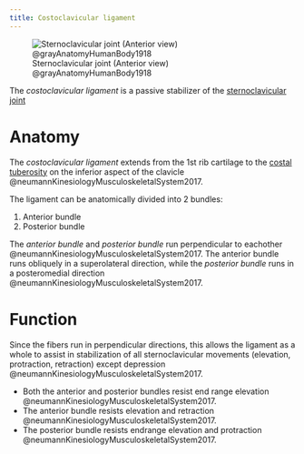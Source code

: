 ```yaml
---
title: Costoclavicular ligament
---
```


![Sternoclavicular joint (Anterior view) @grayAnatomyHumanBody1918](/The Archive/Images/Gray anatomy 1918 images/Syndesmology/image325 gray1918 Sternoclavicular articulation. Anterior view.gif){#fig-gray1918-image325}


The *costoclavicular ligament* is a passive stabilizer of the [sternoclavicular joint]({{< var ref-sternoclavicular-joint.path >}})


# Anatomy

The *costoclavicular ligament* extends from the 1st rib cartilage to the [costal tuberosity]({{< var ref-clavicle-bone.costal-tuberosity >}}) on the inferior aspect of the clavicle @neumannKinesiologyMusculoskeletalSystem2017.

The ligament can be anatomically divided into 2 bundles:

1. Anterior bundle
1. Posterior bundle

The *anterior bundle* and *posterior bundle* run perpendicular to eachother @neumannKinesiologyMusculoskeletalSystem2017.
The anterior bundle runs obliquely in a superolateral direction, while the *posterior bundle* runs in a posteromedial direction @neumannKinesiologyMusculoskeletalSystem2017.



# Function


Since the fibers run in perpendicular directions, this allows the ligament as a whole to assist in stabilization of all sternoclavicular movements (elevation, protraction, retraction) except depression @neumannKinesiologyMusculoskeletalSystem2017.

- Both the anterior and posterior bundles resist end range elevation @neumannKinesiologyMusculoskeletalSystem2017.
- The anterior bundle resists elevation and retraction @neumannKinesiologyMusculoskeletalSystem2017.
- The posterior bundle resists endrange elevation and protraction @neumannKinesiologyMusculoskeletalSystem2017.


